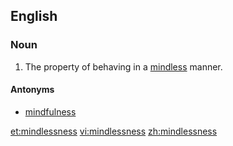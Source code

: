 ==English==

===Noun===
{{en-noun|-}}

# The property of behaving in a [[mindless]] manner.

====Antonyms====
* [[mindfulness]]

[[et:mindlessness]]
[[vi:mindlessness]]
[[zh:mindlessness]]